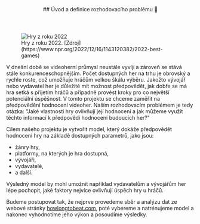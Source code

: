 <article id="uvod">
  <header style={{marginBottom: "1rem"}}>
    ##  Úvod a definice rozhodovacího problému 🎯
  </header>

<figure>
  <img src="/npr_games.png" alt="Hry z roku 2022" />
  <figcaption>Hry z roku 2022. [Zdroj](https://www.npr.org/2022/12/16/1143120382/2022-best-games)</figcaption>
</figure>

V dnešní době se videoherní průmysl neustále vyvíjí a zároveň se stává stále konkurenceschopnějším. Počet dostupných her na trhu je obrovský a rychle roste, což umožňuje hráčům velkou škálu výběru. Jakožto vývojář nebo vydavatel her je důležité mít možnost předpovědět, jak dobře se má hra setká s přijetím hráčů a případně provést kroky pro co největší potenciální úspěšnost.
V tomto projektu se chceme zaměřit na předpovědění hodnocení videoher. Naším rozhodovacím problémem je tedy otázka: "Jaké vlastnosti hry ovlivňují její hodnocení a jak můžeme využít těchto informací k předpovědi hodnocení budoucích her?"

Cílem našeho projektu je vytvořit model, který dokáže předpovědět hodnocení hry na základě dostupných parametrů, jako jsou:

- žánry hry,
- platformy, na kterých je hra dostupná,
- vývojáři,
- vydavatelé,
- a další.

Výsledný model by mohl umožnit například vydavatelům a vývojářům her lépe pochopit, jaké faktory nejvíce ovlivňují úspěch hry u hráčů.

Budeme postupovat tak, že nejprve provedeme sběr a analýzu dat ze webové stránky [howlongtobeat.com](https://howlongtobeat.com/), poté vybereme a natrénujeme model a nakonec vyhodnotíme jeho výkon a posoudíme výsledky.

</article>

